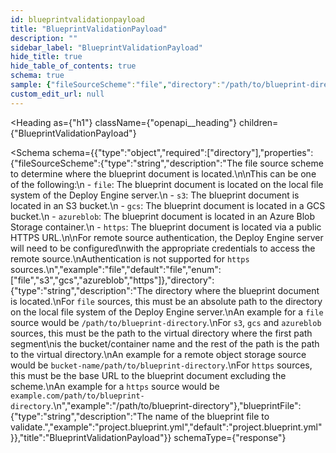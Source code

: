 ```yaml
---
id: blueprintvalidationpayload
title: "BlueprintValidationPayload"
description: ""
sidebar_label: "BlueprintValidationPayload"
hide_title: true
hide_table_of_contents: true
schema: true
sample: {"fileSourceScheme":"file","directory":"/path/to/blueprint-directory","blueprintFile":"project.blueprint.yml"}
custom_edit_url: null
---
```



<Heading
  as={"h1"}
  className={"openapi__heading"}
  children={"BlueprintValidationPayload"}
>
</Heading>





<Schema
  schema={{"type":"object","required":["directory"],"properties":{"fileSourceScheme":{"type":"string","description":"The file source scheme to determine where the blueprint document is located.\n\nThis can be one of the following:\n  - `file`: The blueprint document is located on the local file system of the Deploy Engine server.\n  - `s3`: The blueprint document is located in an S3 bucket.\n  - `gcs`: The blueprint document is located in a GCS bucket.\n  - `azureblob`: The blueprint document is located in an Azure Blob Storage container.\n  - `https`: The blueprint document is located via a public HTTPS URL.\n\nFor remote source authentication, the Deploy Engine server will need to be configured\nwith the appropriate credentials to access the remote source.\nAuthentication is not supported for `https` sources.\n","example":"file","default":"file","enum":["file","s3","gcs","azureblob","https"]},"directory":{"type":"string","description":"The directory where the blueprint document is located.\nFor `file` sources, this must be an absolute path to the directory on the local file system of the Deploy Engine server.\nAn example for a `file` source would be `/path/to/blueprint-directory`.\nFor `s3`, `gcs` and `azureblob` sources, this must be the path to the virtual directory where the first path segment\nis the bucket/container name and the rest of the path is the path to the virtual directory.\nAn example for a remote object storage source would be `bucket-name/path/to/blueprint-directory`.\nFor `https` sources, this must be the base URL to the blueprint document excluding the scheme.\nAn example for a `https` source would be `example.com/path/to/blueprint-directory`.\n","example":"/path/to/blueprint-directory"},"blueprintFile":{"type":"string","description":"The name of the blueprint file to validate.","example":"project.blueprint.yml","default":"project.blueprint.yml"}},"title":"BlueprintValidationPayload"}}
  schemaType={"response"}
>
  
</Schema>
            